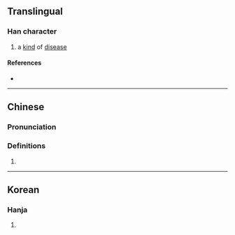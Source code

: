 {{character info/new}}
==Translingual==

===Han character===
{{Han char|rn=9|rad=人|as=06|sn=8|four=|canj=OYLC|ids=⿰[[亻]][[亦]]}}

# a [[kind]] of [[disease]]

====References====
* {{Han ref|kx=0100.200|dkj=00559|hdz=10152.030|uh=344A|ud=13386}}

----

==Chinese==
{{zh-forms}}

===Pronunciation===
{{zh-pron
|m=yì
|c=zik6
|mc=
|oc=
|ma=
|cat=n
}}

===Definitions===
{{zh-hanzi}}

# {{zh-only|解㑊}}

----

==Korean==

===Hanja===
{{ko-hanja|hangeul=역|rv=yeok|mr=yŏk|y=yek}}

# {{rfdef|ko|sort=人06}}